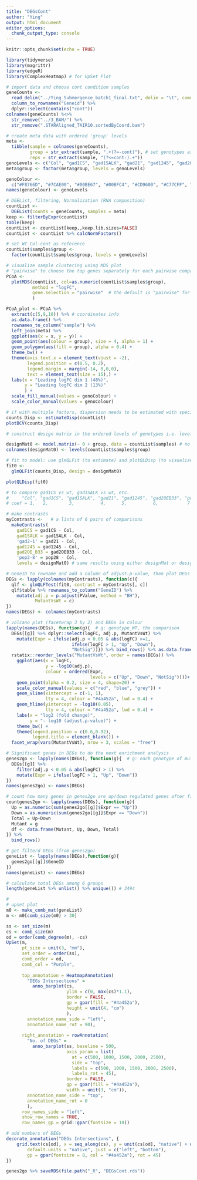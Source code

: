 ```yaml
---
title: "DEGsCont"
author: "Ying"
output: html_document
editor_options: 
  chunk_output_type: console
---
```


```r
knitr::opts_chunk$set(echo = TRUE)
```

```r
library(tidyverse)
library(magrittr)
library(edgeR)
library(ComplexHeatmap) # for UpSet Plot

```

```r
# import data and choose cont condition samples
geneCounts <- 
  read_delim("../Ying_Submergence_batch1_final.txt", delim = "\t", comment = "#") %>% 
  column_to_rownames("Geneid") %>% 
  dplyr::select(contains("cont"))
colnames(geneCounts) %<>% 
  str_remove("../3_BAM/") %>% 
  str_remove(".STARAligned_TAIR10.sortedByCoord.bam")

# create meta data with ordered 'group' levels
meta <- 
  tibble(sample = colnames(geneCounts),
         group = str_extract(sample, ".+(?=-cont)"), # set genotypes as 'group', 7 levels
         reps = str_extract(sample, "(?<=cont-).+"))
genoLevels <- c("Col", "gad1CS", "gad1SALK", "gad21", "gad1245", "gad2OEB33", "pop28")
meta$group <- factor(meta$group, levels = genoLevels)

genoColour <- 
  c("#F8766D", "#7CAE00", "#00BE67", "#00BFC4", "#CD9600", "#C77CFF", "#FF61CC")
names(genoColour) <- genoLevels

# DGEList, filtering, Normalization (RNA composition)
countList <- 
  DGEList(counts = geneCounts, samples = meta)
keep <- filterByExpr(countList)
table(keep)
countList <- countList[keep,,keep.lib.sizes=FALSE] 
countList <- countList %>% calcNormFactors()

# set WT Col-cont as reference
countList$samples$group <- 
  factor(countList$samples$group, levels = genoLevels)
```

```r
# visualize sample clustering using MDS plot
# "pairwise" to choose the top genes separately for each pairwise comparison between the samples
PCoA <-
  plotMDS(countList, col=as.numeric(countList$samples$group),
          method = "logFC", 
          gene.selection = "pairwise"  # the default is "pairwise" for PCoA plot
          )

PCoA_plot <- PCoA %>% 
  extract(c(5,9,10)) %>% # coordinates info
  as.data.frame() %>% 
  rownames_to_column("sample") %>% 
  left_join(meta) %>% 
  ggplot(aes(x = x, y = y)) +
  geom_point(aes(colour = group), size = 4, alpha = 1) +
  geom_polygon(aes(fill = group), alpha = 0.4) +
  theme_bw() +
  theme(axis.text.x = element_text(vjust = -2),
        legend.position = c(0.5, 0.2),
        legend.margin = margin(-14, 0,0,0),
        text = element_text(size = 15),) +
  labs(x = "Leading logFC dim 1 (48%)",
       y = "Leading logFC dim 2 (13%)"
       ) +
  scale_fill_manual(values = genoColour) +
  scale_color_manual(values = genoColour)
```

```r
# if with multiple factors, dispersion needs to be estimated with specified Design Matrix (see section 2.10.2 in edgeR user's guide updated in 21 Oct. 2019)
counts_Disp <- estimateDisp(countList)
plotBCV(counts_Disp)
```

```r
# construct design matrix in the ordered levels of genotypes i.e. levels of countList$sample$group

designMat0 <- model.matrix(~ 0 + group, data = countList$samples) # no ref-group
colnames(designMat0) <- levels(countList$samples$group)

# fit to model: use glmQLFit (to estimate) and plotQLDisp (to visualize) QL dispersion 
fit0 <- 
  glmQLFit(counts_Disp, design = designMat0) 

plotQLDisp(fit0)

```

```r
# to compare gad1CS vs wt, gad1SALK vs wt, etc.
#     "Col", "gad1CS", "gad1SALK", "gad21", "gad1245", "gad2OEB33", "pop28")
# coef = 1,   2,        3,          4,      5,          6,           7

# make contrasts 
myContrasts <-   # a lists of 6 pairs of comparisons
  makeContrasts(
    gad1CS = gad1CS - Col, 
    gad1SALK = gad1SALK - Col, 
    'gad2-1' = gad21 - Col, 
    gad1245 = gad1245 - Col, 
    gad2OE_B33 = gad2OEB33 - Col, 
    'pop2-8' = pop28 - Col, 
    levels = designMat0) # same results using either designMat or designMat0

# GeneID to rowname and add a column of adjust.p-value, then plot DEGs
DEGs <- lapply(colnames(myContrasts), function(c){
  qlf <- glmQLFTest(fit0, contrast = myContrasts[, c])
  qlf$table %>% rownames_to_column("GeneID") %>% 
    mutate(adj.p = p.adjust(PValue, method = "BH"),
           MutantVsWt = c)
})
names(DEGs) <- colnames(myContrasts)

# volcano plot (facetwrap 3 by 2) and DEGs in colour
lapply(names(DEGs), function(g){  # g: genotype_WT, the comparison
  DEGs[[g]] %>% dplyr::select(logFC, adj.p, MutantVsWt) %>% 
    mutate(Expr = ifelse(adj.p < 0.05 & abs(logFC) >=1, 
                         ifelse(logFC > 1, "Up", "Down"),
                         "NotSig"))}) %>% bind_rows() %>% as.data.frame() %>% 
  rstatix::reorder_levels("MutantVsWt", order = names(DEGs)) %>% 
    ggplot(aes(x = logFC,
               y = -log10(adj.p),
               colour = ordered(Expr, 
                                levels = c("Up", "Down", "NotSig"))))+
    geom_point(alpha = 0.2, size = 4, shape=20) +
    scale_color_manual(values = c("red", "blue", "grey")) +
    geom_vline(xintercept = c(-1, 1),
               lty = 4, colour = "#4a452a", lwd = 0.4) +
    geom_hline(yintercept = -log10(0.05),
               lty = 4, colour = "#4a452a", lwd = 0.4) +
    labs(x = "log2 (fold change)",
         y = "- log10 (adjust.p-value)") +
    theme_bw() +
    theme(legend.position = c(0.6,0.92),
          legend.title = element_blank()) +
  facet_wrap(vars(MutantVsWt), nrow = 3, scales = "free")

```

```r

# Significant genes in DEGs to do the next enrichment analysis
genes2go <- lapply(names(DEGs), function(g){  # g: each genotype of mutant VS WT
  DEGs[[g]] %>% 
    filter(adj.p < 0.05 & abs(logFC) > 1) %>% 
    mutate(Expr = ifelse(logFC > 1, "Up", "Down"))
}) 
names(genes2go) <- names(DEGs)

# count how many genes in genes2go are up/down regulated genes after filtering
countgenes2go <- lapply(names(DEGs), function(g){
  Up = as.numeric(sum(genes2go[[g]]$Expr == "Up"))
  Down = as.numeric(sum(genes2go[[g]]$Expr == "Down"))
  Total = Up+Down
  Mutant = g
  df <- data.frame(Mutant, Up, Down, Total)
}) %>% 
  bind_rows()

```

```r
# get filterd DEGs (from genes2go)
geneList <- lapply(names(DEGs),function(g){
  genes2go[[g]]$GeneID 
}) 
names(geneList) <- names(DEGs)

# calculate total DEGs among 6 groups
length(geneList %>% unlist() %>% unique()) # 3494

#
# upset plot ------
m0 <- make_comb_mat(geneList) 
m <- m0[comb_size(m0) > 30]

ss <- set_size(m)
cs <- comb_size(m)
od = order(comb_degree(m), -cs)
UpSet(m, 
      pt_size = unit(3, "mm"),
      set_order = order(ss),
      comb_order = od,
      comb_col = "Purple",
      
      top_annotation = HeatmapAnnotation(
        "DEGs Intersections" =  
          anno_barplot(cs,
                       ylim = c(0, max(cs)*1.1),
                       border = FALSE, 
                       gp = gpar(fill = "#4a452a"), 
                       height = unit(4, "cm")
                       ),
        annotation_name_side = "left",
        annotation_name_rot = 90),
      
      right_annotation = rowAnnotation(
        "No. of DEGs" = 
          anno_barplot(ss, baseline = 500,
                       axis_param = list(
                         at = c(500, 1000, 1500, 2000, 2500),
                         side = "top",
                         labels = c(500, 1000, 1500, 2000, 2500),
                         labels_rot = 45),
                       border = FALSE, 
                       gp = gpar(fill = "#4a452a"), 
                       width = unit(3, "cm")),
        annotation_name_side = "top",
        annotation_name_rot = 0
        ),
      row_names_side = "left", 
      show_row_names = TRUE,
      row_names_gp = grid::gpar(fontsize = 10))

# add numbers of DEGs 
decorate_annotation("DEGs Intersections", {
    grid.text(cs[od], x = seq_along(cs), y = unit(cs[od], "native") + unit(1, "pt"), 
        default.units = "native", just = c("left", "bottom"), 
        gp = gpar(fontsize = 8, col = "#4a452a"), rot = 45)
})
```


```r
genes2go %>% saveRDS(file.path("_R", "DEGsCont.rds"))

```




